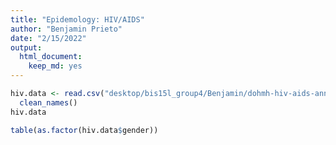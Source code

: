 ```yaml
---
title: "Epidemology: HIV/AIDS"
author: "Benjamin Prieto"
date: "2/15/2022"
output: 
  html_document: 
    keep_md: yes
---
```


```r
hiv.data <- read.csv("desktop/bis15l_group4/Benjamin/dohmh-hiv-aids-annual-report-1.csv") %>% 
  clean_names()
hiv.data
```

```r
table(as.factor(hiv.data$gender))
```

